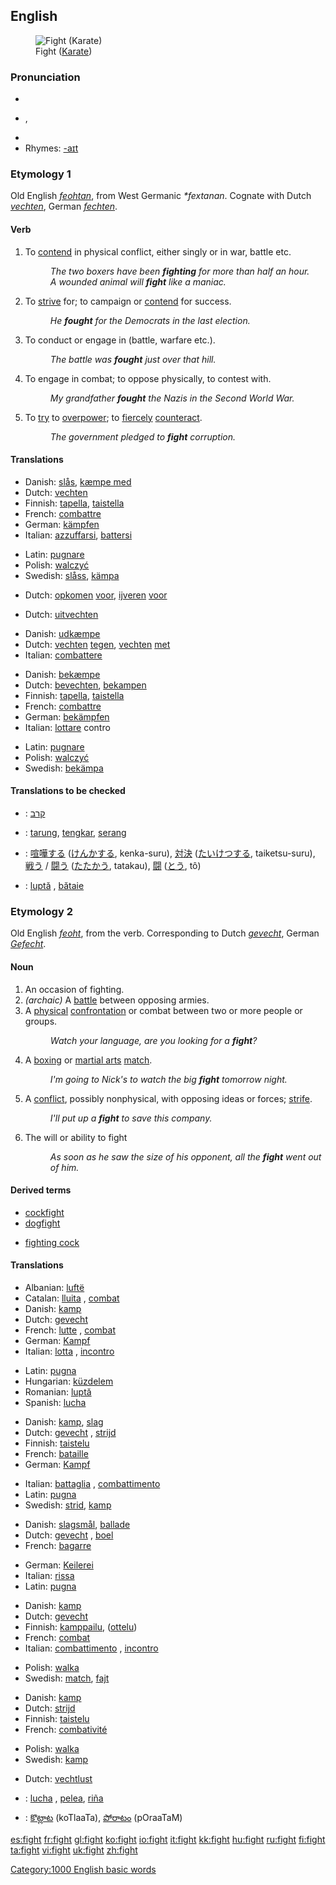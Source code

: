 ==English==

[[Image:Fight.gif|thumb|Fight ([[Karate]])]]

{{rank|per|result|formed|763|fight|agree|sit|considerable}}

===Pronunciation===
*{{IPA|/faɪt/}}
*{{AHD|fīt}}, {{SAMPA|/faIt/}}
*{{audio|en-us-fight.ogg|Audio (US)}}
*Rhymes: [[Rhymes:English:-aɪt|-aɪt]]

===Etymology 1===
Old English ''[[feohtan]]'', from West Germanic ''*fextanan''. Cognate with Dutch ''[[vechten]]'', German ''[[fechten]]''.

====Verb====
{{en-verb|fights|fighting|fought|'''[[fought]]''' ''or (archaic)'' '''[[foughten]]'''}}

# {{intransitive}} To [[contend]] in physical conflict, either singly or in war, battle etc.
#:''The two boxers have been '''fighting''' for more than half an hour.''
#:''A wounded animal will '''fight''' like a maniac.''
# {{intransitive}} To [[strive]] for; to campaign or [[contend]] for success.
#:''He '''fought''' for the Democrats in the last election.''
# {{transitive}} To conduct or engage in (battle, warfare etc.).
#:''The battle was '''fought''' just over that hill.''
# {{transitive}} To engage in combat; to oppose physically, to contest with.
#:''My grandfather '''fought''' the Nazis in the Second World War.''
# {{transitive}} To [[try]] to [[overpower]]; to [[fiercely]] [[counteract]].
#:''The government pledged to '''fight''' corruption.''

====Translations====
{{top|to be involved in physical confrontation}}
*Danish: [[slås]], [[kæmpe med]]
*Dutch: [[vechten]]
*Finnish: [[tapella]], [[taistella]]
*French: [[combattre]]
*German: [[kämpfen]]
*Italian: [[azzuffarsi]], [[battersi]]
{{mid}}
*Latin: [[pugnare]]
*Polish: [[walczyć]]
*Swedish: [[slåss]], [[kämpa]]
{{bottom}}

{{top|to strive for}}
*Dutch: [[opkomen]] [[voor]], [[ijveren]] [[voor]]
{{mid}}
{{bottom}}

{{top|to conduct or engage in}}
*Dutch: [[uitvechten]]
{{mid}}
{{bottom}}

{{top|to engage in combat}}
*Danish: [[udkæmpe]]
*Dutch: [[vechten]] [[tegen]], [[vechten]] [[met]]
*Italian: [[combattere]]
{{mid}}
{{bottom}}

{{top|to counteract}}
*Danish: [[bekæmpe]]
*Dutch: [[bevechten]], [[bekampen]]
*Finnish: [[tapella]], [[taistella]]
*French: [[combattre]]
*German: [[bekämpfen]]
*Italian: [[lottare]] contro
{{mid}}
*Latin: [[pugnare]]
*Polish: [[walczyć]]
*Swedish: [[bekämpa]]
{{bottom}}

====Translations to be checked====
{{checktrans}}
*{{ttbc|Hebrew}}: [[קרב]]
*{{ttbc|Indonesian}}: [[tarung]], [[tengkar]], [[serang]]
*{{ttbc|Japanese}}: [[喧嘩する]] ([[けんかする]], kenka-suru), [[対決]] ([[たいけつする]], taiketsu-suru), [[戦う]] / [[闘う]] ([[たたかう]], tatakau), [[闘]] ([[とう]], tô)
*{{ttbc|Romanian}}: [[luptă]] {{f}}, [[bătaie]] {{f}}

===Etymology 2===
Old English ''[[feoht]]'', from the verb.  Corresponding to Dutch ''[[gevecht]]'', German ''[[Gefecht]]''.

====Noun====
{{en-noun}}
{{WikiSaurus-link|fight}}

# An occasion of fighting.
# ''(archaic)'' A [[battle]] between opposing armies.
# A [[physical]] [[confrontation]] or combat between two or more people or groups.
#:''Watch your language, are you looking for a '''fight'''?''
# {{cattag|Sports}} A [[boxing]] or [[martial arts]] [[match]].
#:''I'm going to Nick's to watch the big '''fight''' tomorrow night.''
# A [[conflict]], possibly nonphysical, with opposing ideas or forces; [[strife]].
#:''I'll put up a '''fight''' to save this company.''
# The will or ability to fight
#:''As soon as he saw the size of his opponent, all the '''fight''' went out of him.''

====Derived terms====
{{top2}}
*[[cockfight]]
*[[dogfight]]
{{mid2}}
*[[fighting cock]]
{{bottom2}}

====Translations====
{{top|occasion of fighting}}
*Albanian: [[luftë]] {{f}}
*Catalan: [[lluita]] {{f}}, [[combat]] {{m}}
*Danish: [[kamp]]
*Dutch: [[gevecht]] {{n}}
*French: [[lutte]] {{f}}, [[combat]] {{m}}
*German: [[Kampf]] {{m}}
*Italian: [[lotta]] {{f}}, [[incontro]] {{m}}
{{mid}}
*Latin: [[pugna]]
*Hungarian: [[küzdelem]]
*Romanian: [[luptă]] {{f}}
*Spanish: [[lucha]] {{f}}
{{bottom}}

{{top|battle}}
*Danish: [[kamp]], [[slag]]
*Dutch: [[gevecht]] {{n}}, [[strijd]] {{m}}
*Finnish: [[taistelu]]
*French: [[bataille]] {{f}}
*German: [[Kampf]] {{m}}
{{mid}}
*Italian: [[battaglia]] {{f}}, [[combattimento]] {{m}}
*Latin: [[pugna]]
*Swedish: [[strid]], [[kamp]]
{{bottom}}

{{top|physical confrontation}}
*Danish: [[slagsmål]], [[ballade]]
*Dutch: [[gevecht]] {{n}}, [[boel]] {{m}} {{colloquial}} {{Flemish}}
*French: [[bagarre]] {{f}}
{{mid}}
*German: [[Keilerei]] {{f}}
*Italian: [[rissa]] {{f}}
*Latin: [[pugna]]
{{bottom}}

{{top|martial arts match}}
*Danish: [[kamp]] 
*Dutch: [[gevecht]] {{n}}
*Finnish: [[kamppailu]], ([[ottelu]])
*French: [[combat]] {{m}}
*Italian: [[combattimento]] {{m}}, [[incontro]] {{m}}
{{mid}}
*Polish: [[walka]] {{f}}
*Swedish: [[match]], [[fajt]]
{{bottom}}

{{top|conflict of will, strife}}
*Danish: [[kamp]]
*Dutch: [[strijd]] {{m}}
*Finnish: [[taistelu]]
*French: [[combativité]] {{f}}
{{mid}}
*Polish: [[walka]] {{f}}
*Swedish: [[kamp]]
{{bottom}}

{{top|will or ability to fight}}
*Dutch: [[vechtlust]] {{m}}
{{mid}}
{{bottom}}

{{checktrans}}
*{{ttbc|Spanish}}: [[lucha]] {{f}}, [[pelea]], [[riña]]
*{{ttbc|Telugu}}: [[కొట్లాట]] (koTlaaTa), [[పోరాటం]] (pOraaTaM)

{{BE-ready}}
[[Category:1000 English basic words]]

[[es:fight]]
[[fr:fight]]
[[gl:fight]]
[[ko:fight]]
[[io:fight]]
[[it:fight]]
[[kk:fight]]
[[hu:fight]]
[[ru:fight]]
[[fi:fight]]
[[ta:fight]]
[[vi:fight]]
[[uk:fight]]
[[zh:fight]]